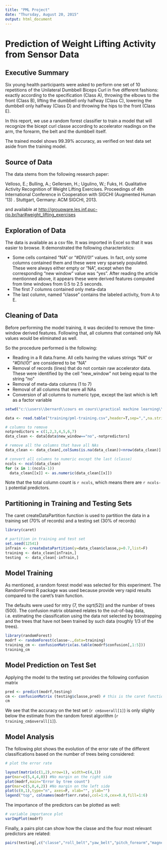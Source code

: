 ```yaml
---
title: "PML Project"
date: "Thursday, August 20, 2015"
output: html_document
---
```


# Prediction of Weight Lifting Activity from Sensor Data 


## Executive Summary

Six young health participants were asked to perform one set of 10 repetitions of the Unilateral Dumbbell Biceps Curl in five different fashions: exactly according to the specification (Class A), throwing the elbows to the front (Class B), lifting the dumbbell only halfway (Class C), lowering the dumbbell only halfway (Class D) and throwing the hips to the front (Class E).

In this report, we use a random forest classifier to train a model that will recognize the bicept curl classe according to accelerator readings on the arm, the forearm, the belt and the dumbbell itself. 

The trained model shows 99.39% accuracy, as verified on test data set aside from the training model.


## Source of Data

The data stems from the following research paper:

Velloso, E.; Bulling, A.; Gellersen, H.; Ugulino, W.; Fuks, H. Qualitative Activity Recognition of Weight Lifting Exercises. Proceedings of 4th International Conference in Cooperation with SIGCHI (Augmented Human '13) . Stuttgart, Germany: ACM SIGCHI, 2013.

and available at <http://groupware.les.inf.puc-rio.br/har#weight_lifting_exercises>

## Exploration of Data

The data is available as a csv file. It was imported in Excel so that it was easier to browse. It demonstrated the following characteristics:

- Some cells contained "NA" or "#DIV/0!" values. In fact, only some columns contained them and these were very sparsely populated. These were always either empty or "NA", except when the corresponding "new window" value was "yes". After reading the article mentionned above, it appears these were derived features computed from time windows from 0.5 to 2.5 seconds.
- The first 7 columns contained only meta-data
- The last column, named "classe" contains the labeled activity, from A to E.

## Cleaning of Data

Before performing the model training, it was decided to remove the time-window derived features. Following that, all columns that contained only NA values would be eliminated as well.

So the procedure performed is the following:

- Reading in a R data.frame. All cells having the values strings "NA" or "#DIV/0!" are considered to be "NA" 
- Removal of records (lines) that do not contain raw accelerator data. These were identified by the cell "new_window" not being equal to the string "no"
- Removal of meta-data columns (1 to 7)
- Removal of all columns that were all NAs
- Conversion of all columns to numeric type, except the last which is left as a factor variable


```r
setwd("c:\\users\\bernard\\cours en cours\\practical machine learning\\project")
```

```r
data <- read.table("training/pml-training.csv",header=T,sep=",",na.strings=c("NA","#DIV/0!"))

# columns to remove
notpredictors = c(1,2,3,4,5,6,7)
data_clean <- data[data$new_window=="no",-notpredictors]

# remove all the columns that have all NAs
data_clean <- data_clean[,colSums(is.na(data_clean))<nrow(data_clean)]

# convert all columns to numeric except the last (classe)
ncols <- ncol(data_clean)
for (x in 1:(ncols-1))
  data_clean[[x]] <- as.numeric(data_clean[[x]])
```

Note that the total column count is  `r ncols`, which means there are `r ncols-1` potential predictors.


## Partitioning in Training and Testing Sets
The caret createDataPartition function is used to partition the data in a training set (70% of records) and a testing set (30% of records)


```r
library(caret)

# partition in training and test set
set.seed(12541)
inTrain <- createDataPartition(y=data_clean$classe,p=0.7,list=F)
training <- data_clean[inTrain,]
testing  <- data_clean[-inTrain,]
```

## Model Training 
As mentioned, a random forest model was selected for this experiment. The RandomForest R package was used because provide very rapid results compared to the caret's train function.

The defaults were used for mtry (7, the sqrt(52)) and the number of trees (500). The confusion matrix obtained relates to the out-of-bag data, i.e. estimating the classification using the data not selected by boostrapping and the trees that have not been trained by such data (roughly 1/3 of the trees).

```r
library(randomForest)
modrf <- randomForest(classe~.,data=training)
training_cm <- confusionMatrix(as.table(modrf$confusion[,1:5]))
training_cm
```

## Model Prediction on Test Set

Applying the model to the testing set provides the following confusion matrix

```r
pred <- predict(modrf,testing)
cm <- confusionMatrix (testing$classe,pred) # this is the caret function
cm
```

We see that the accuracy on the test set (`r cm$overall[1]`) is only slighly below the estimate from the random forest algorithm (`r training_cm$overall[1]`).

## Model Analysis

The following plot shows the evolution of the error rate of the different classifications based on the number of trees being considered:

```r
# plot the error rate

layout(matrix(c(1,2),nrow=1), width=c(4,1)) 
par(mar=c(5,4,4,0)) #No margin on the right side
plot(modrf,main="Error by tree count")
par(mar=c(5,0,4,2)) #No margin on the left side
plot(c(0,1),type="n", axes=F, xlab="", ylab="")
legend("top", colnames(modrf$err.rate),col=1:6,cex=0.8,fill=1:6)
```

The importance of the predictors can be plotted as well:
```r
# variable importance plot
varImpPlot(modrf)   
```

Finally, a pairs plot can show how the classe and the four most relevant predictors are related:
```r
pairs(testing[,c("classe","roll_belt","yaw_belt","pitch_forearm","magnet_dumbbell_z")])
```

